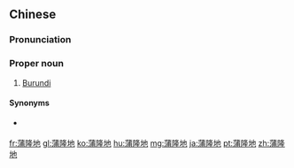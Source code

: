 ==Chinese==
{{zh-forms|gloss=-}}

===Pronunciation===
{{zh-pron
|m=Púlóngdì
|c=pou4 lung4 dei6
|cat=pn
}}

===Proper noun===
{{zh-proper noun}}

# {{lb|zh|Taiwan|country}} [[w:Burundi|Burundi]]

====Synonyms====
* {{qualifier|Mainland China}} {{zh-l|布隆迪}}

{{zh-cat|Countries}}

[[fr:蒲隆地]]
[[gl:蒲隆地]]
[[ko:蒲隆地]]
[[hu:蒲隆地]]
[[mg:蒲隆地]]
[[ja:蒲隆地]]
[[pt:蒲隆地]]
[[zh:蒲隆地]]